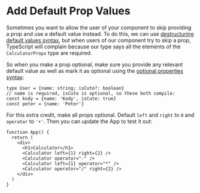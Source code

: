 # Add Default Prop Values

Sometimes you want to allow the user of your component to skip providing a prop
and use a default value instead. To do this, we can use
[destructuring default values syntax](https://developer.mozilla.org/en-US/docs/Web/JavaScript/Reference/Operators/Destructuring_assignment#Default_values_2),
but when users of our component try to skip a prop, TypeScript will complain
because our type says all the elements of the `CalculatorProps` type are
required.

So when you make a prop optional, make sure you provide any relevant default
value as well as mark it as optional using the
[optional properties syntax](https://www.typescriptlang.org/docs/handbook/2/objects.html#optional-properties):

```tsx
type User = {name: string; isCute?: boolean}
// name is required, isCute is optional, so these both compile:
const kody = {name: 'Kody', isCute: true}
const peter = {name: 'Peter'}
```

For this extra credit, make all props optional. Default `left` and `right` to
`0` and `operator` to `'+'`. Then you can update the App to test it out:

```tsx
function App() {
  return (
    <div>
      <h1>Calculator</h1>
      <Calculator left={1} right={2} />
      <Calculator operator="-" />
      <Calculator left={1} operator="*" />
      <Calculator operator="/" right={2} />
    </div>
  )
}
```
